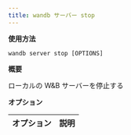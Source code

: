```yaml
---
title: wandb サーバー stop
---
```


**使用方法**

`wandb server stop [OPTIONS]`

**概要**

ローカルの W&B サーバーを停止する


**オプション**

| **オプション** | **説明** |
| :--- | :--- |